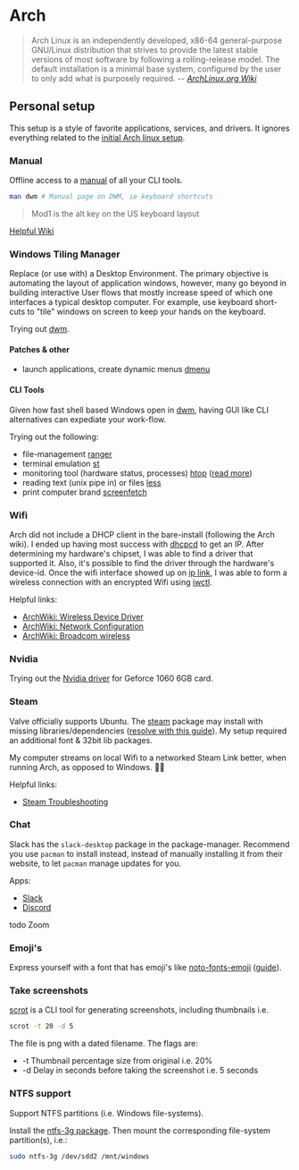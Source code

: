 # Arch

> Arch Linux is an independently developed, x86-64 general-purpose GNU/Linux distribution that strives to provide the latest stable versions of most software by following a rolling-release model. The default installation is a minimal base system, configured by the user to only add what is purposely required.
> -- <i>[ArchLinux.org Wiki](https://wiki.archlinux.org/index.php/Arch_Linux)</i>

## Personal setup

This setup is a style of favorite applications, services, and drivers. It ignores everything related to the [initial Arch linux setup](https://wiki.archlinux.org/index.php/Installation_guide).

### Manual
Offline access to a [manual](https://www.cyberciti.biz/faq/linux-unix-creating-a-manpage/) of all your CLI tools.
```bash
man dwm # Manual page on DWM, ie keyboard shortcuts
```
> Mod1 is the alt key on the US keyboard layout

[Helpful Wiki](https://wiki.archlinux.org/index.php/Man_page)

### Windows Tiling Manager
Replace (or use with) a Desktop Environment. The primary objective is automating the layout of application windows, however, many go beyond in building interactive User flows that mostly increase speed of which one interfaces a typical desktop computer. For example, use keyboard short-cuts to "tile" windows on screen to keep your hands on the keyboard.

Trying out [dwm](dwm).

#### Patches & other
- launch applications, create dynamic menus [dmenu](https://wiki.archlinux.org/index.php/Dmenu)

#### CLI Tools
Given how fast shell based Windows open in [dwm](dwm), having GUI like CLI alternatives can expediate your work-flow.

Trying out the following:
- file-management [ranger](https://wiki.archlinux.org/index.php/Ranger)
- terminal emulation [st](https://wiki.archlinux.org/index.php/St)
- monitoring tool (hardware status, processes) [htop](https://www.cyberciti.biz/faq/how-to-install-htop-on-arch-linux/) ([read more](https://www.linuxtechi.com/htop-monitor-linux-system-processes/))
- reading text (unix pipe in) or files [less](https://www.howtogeek.com/444233/how-to-use-the-less-command-on-linux/)
- print computer brand [screenfetch](https://archlinux.org/packages/?name=screenfetch)

### Wifi
Arch did not include a DHCP client in the bare-install (following the Arch wiki). I ended up having most success with [dhcpcd](https://wiki.archlinux.org/index.php/Dhcpcd) to get an IP. After determining my hardware's chipset, I was able to find a driver that supported it. Also, it's possible to find the driver through the hardware's device-id. Once the wifi interface showed up on [ip link](https://wiki.archlinux.org/index.php/Network_configuration#Network_interfaces), I was able to form a wireless connection with an encrypted Wifi using [iwctl](https://wiki.archlinux.org/index.php/Iwd#iwctl).

Helpful links:
- [ArchWiki: Wireless Device Driver](https://wiki.archlinux.org/index.php/Network_configuration/Wireless#Device_driver)
- [ArchWiki: Network Configuration](https://wiki.archlinux.org/index.php/Network_configuration)
- [ArchWiki: Broadcom wireless](https://wiki.archlinux.org/index.php/Broadcom_wireless)

### Nvidia
Trying out the [Nvidia driver](https://wiki.archlinux.org/index.php/NVIDIA) for Geforce 1060 6GB card.

### Steam
Valve officially supports Ubuntu. The [steam]() package may install with missing libraries/dependencies ([resolve with this guide](https://wiki.archlinux.org/index.php/Steam/Troubleshooting_#Finding_missing_runtime_libraries)). My setup required an additional font & 32bit lib packages.

My computer streams on local Wifi to a networked Steam Link better, when running Arch, as opposed to Windows. 💪🤩

Helpful links:
- [Steam Troubleshooting](https://wiki.archlinux.org/index.php/Steam/Troubleshooting_)

### Chat
Slack has the `slack-desktop` package in the package-manager. Recommend you use `pacman` to install instead, instead of manually installing it from their website, to let `pacman` manage updates for you.

Apps:
- [Slack](https://aur.archlinux.org/packages/slack-desktop/) 
- [Discord](https://wiki.archlinux.org/index.php/Discord)

todo Zoom

### Emoji's

Express yourself with a font that has emoji's like [noto-fonts-emoji](https://archlinux.org/packages/extra/any/noto-fonts-emoji/) ([guide](ttps://dev.to/darksmile92/get-emojis-working-on-arch-linux-with-noto-fonts-emoji-2a9)).

### Take screenshots
[scrot]() is a CLI tool for generating screenshots, including thumbnails i.e.
```bash
scrot -t 20 -d 5
```
The file is png with a dated filename. The flags are:
- -t Thumbnail percentage size from original i.e. 20%
- -d Delay in seconds before taking the screenshot i.e. 5 seconds

### NTFS support
Support NTFS partitions (i.e. Windows file-systems).

Install the [ntfs-3g package](https://wiki.archlinux.org/index.php/NTFS-3G). Then mount the corresponding file-system partition(s), i.e.:
```bash
sudo ntfs-3g /dev/sdd2 /mnt/windows
```